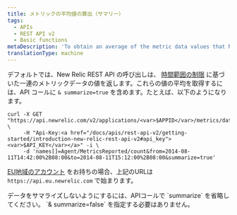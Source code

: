 ```yaml
---
title: メトリックの平均値の算出（サマリー）
tags:
  - APIs
  - REST API v2
  - Basic functions
metaDescription: 'To obtain an average of the metric data values that New Relic''s REST API returns, include "summarize=true" in your API call.'
translationType: machine
---
```


デフォルトでは、New Relic REST API の呼び出しは、 [時間範囲の制限](/docs/apm/apis/requirements/extracting-metric-data#time) に基づいた一連のメトリックデータの値を返します。これらの値の平均を取得するには、API コールに `& summarize=true` を含めます。たとえば、以下のようになります。

```
curl -X GET "https://api.newrelic.com/v2/applications/<var>$APPID</var>/metrics/data.json" \
     -H "Api-Key:<a href="/docs/apis/rest-api-v2/getting-started/introduction-new-relic-rest-api-v2#api_key"><var>$API_KEY</var></a>" -i \
     -d 'names[]=Agent/MetricsReported/count&from=2014-08-11T14:42:00%2B08:00&to=2014-08-11T15:12:00%2B08:00&summarize=true'
```

[EU地域のアカウント](/docs/using-new-relic/welcome-new-relic/getting-started/introduction-eu-region-data-center) をお持ちの場合、上記のURLは `https://api.eu.newrelic.com` で始まります。

<Callout variant="tip">
  データをサマライズしないようにするには、APIコールで `summarize` を省略してください。 `& summarize=false` を指定する必要はありません。
</Callout>